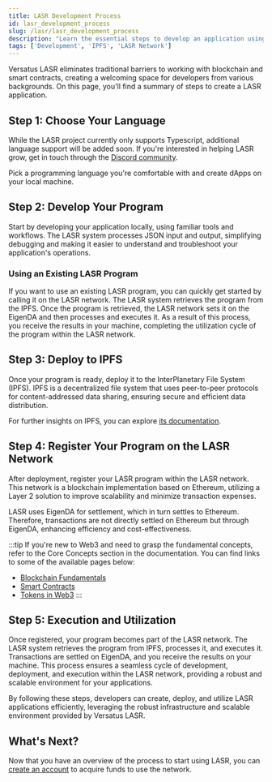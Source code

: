 ```yaml
---
title: LASR Development Process
id: lasr_development_process
slug: /lasr/lasr_development_process
description: "Learn the essential steps to develop an application using Versatus LASR."
tags: ['Development', 'IPFS', 'LASR Network']
---
```


Versatus LASR eliminates traditional barriers to working with blockchain and smart contracts, creating a welcoming space for developers from various backgrounds. On this page, you'll find a summary of steps to create a LASR application.

## Step 1: Choose Your Language

While the LASR project currently only supports Typescript, additional language support will be added soon. If you're interested in helping LASR grow, get in touch through the [Discord community](https://discord.gg/versatus).

Pick a programming language you're comfortable with and create dApps on your local machine.

## Step 2: Develop Your Program

Start by developing your application locally, using familiar tools and workflows. The LASR system processes JSON input and output, simplifying debugging and making it easier to understand and troubleshoot your application's operations.

### Using an Existing LASR Program

If you want to use an existing LASR program, you can quickly get started by calling it on the LASR network. The LASR system retrieves the program from the IPFS. Once the program is retrieved, the LASR network sets it on the EigenDA and then processes and executes it. As a result of this process, you receive the results in your machine, completing the utilization cycle of the program within the LASR network.

## Step 3: Deploy to IPFS

Once your program is ready, deploy it to the InterPlanetary File System (IPFS). IPFS is a decentralized file system that uses peer-to-peer protocols for content-addressed data sharing, ensuring secure and efficient data distribution.

For further insights on IPFS, you can explore [its documentation](https://docs.ipfs.tech/).

## Step 4: Register Your Program on the LASR Network

After deployment, register your LASR program within the LASR network. This network is a blockchain implementation based on Ethereum, utilizing a Layer 2 solution to improve scalability and minimize transaction expenses.

LASR uses EigenDA for settlement, which in turn settles to Ethereum. Therefore, transactions are not directly settled on Ethereum but through EigenDA, enhancing efficiency and cost-effectiveness.

:::tip
If you're new to Web3 and need to grasp the fundamental concepts, refer to the Core Concepts section in the documentation. You can find links to some of the available pages below:

- [Blockchain Fundamentals](/lasr/core_concepts/blockchain_fundamentals)
- [Smart Contracts](/lasr/core_concepts/smart_contracts)
- [Tokens in Web3](/lasr/core_concepts/tokens)
:::

## Step 5: Execution and Utilization

Once registered, your program becomes part of the LASR network. The LASR system retrieves the program from IPFS, processes it, and executes it. Transactions are settled on EigenDA, and you receive the results on your machine. This process ensures a seamless cycle of development, deployment, and execution within the LASR network, providing a robust and scalable environment for your applications.

By following these steps, developers can create, deploy, and utilize LASR applications efficiently, leveraging the robust infrastructure and scalable environment provided by Versatus LASR.

## What's Next?

Now that you have an overview of the process to start using LASR, you can [create an account](/lasr/creating_an_account) to acquire funds to use the network.